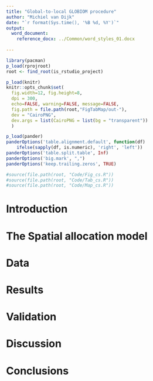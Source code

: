 ```yaml
---
title: "Global-to-local GLOBIOM procedure"
author: "Michiel van Dijk"
date: "`r format(Sys.time(), '%B %d, %Y')`"
output: 
  word_document:
    reference_docx: ../Common/word_styles_01.docx
    
---
```


```r
library(pacman)
p_load(rprojroot)
root <- find_root(is_rstudio_project)

p_load(knitr)
knitr::opts_chunk$set(
  fig.width=12, fig.height=8,
  dpi = 300,
  echo=FALSE, warning=FALSE, message=FALSE,
  fig.path = file.path(root,"FigTabMap/out-"),
  dev = "CairoPNG",
  dev.args = list(CairoPNG = list(bg = "transparent"))
  )

p_load(pander)
panderOptions('table.alignment.default', function(df)
    ifelse(sapply(df, is.numeric), 'right', 'left'))
panderOptions('table.split.table', Inf)
panderOptions('big.mark', ",")
panderOptions('keep.trailing.zeros', TRUE)

#source(file.path(root, "Code/Fig_cs.R"))
#source(file.path(root, "Code/Tab_cs.R"))
#source(file.path(root, "Code/Map_cs.R"))
```

# Introduction


# The Spatial allocation model

# Data

# Results

# Validation

# Discussion

# Conclusions




# 
